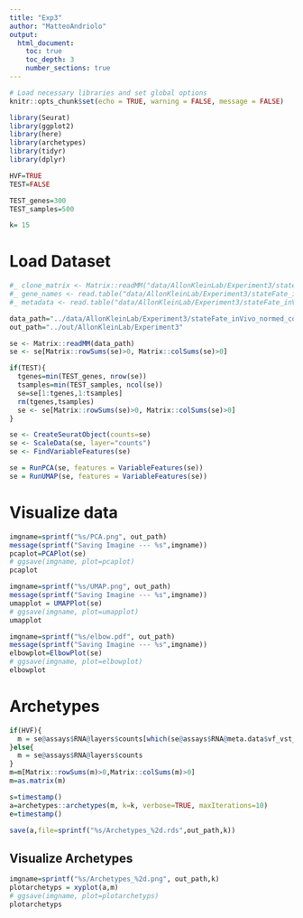```yaml
---
title: "Exp3"
author: "MatteoAndriolo"
output: 
  html_document: 
    toc: true
    toc_depth: 3
    number_sections: true
---
```


```r
# Load necessary libraries and set global options
knitr::opts_chunk$set(echo = TRUE, warning = FALSE, message = FALSE)
```

```r
library(Seurat)
library(ggplot2)
library(here)
library(archetypes)
library(tidyr)
library(dplyr)

HVF=TRUE
TEST=FALSE

TEST_genes=300
TEST_samples=500

k= 15
```

# Load Dataset
```r
#_ clone_matrix <- Matrix::readMM("data/AllonKleinLab/Experiment3/stateFate_inVivo_clone_matrix.mtx")
#_ gene_names <- read.table("data/AllonKleinLab/Experiment3/stateFate_inVivo_gene_names.txt",sep="\t")
#_ metadata <- read.table("data/AllonKleinLab/Experiment3/stateFate_inVivo_metadata.txt",sep="\t")

data_path="../data/AllonKleinLab/Experiment3/stateFate_inVivo_normed_counts.mtx"
out_path="../out/AllonKleinLab/Experiment3"

se <- Matrix::readMM(data_path)
se <- se[Matrix::rowSums(se)>0, Matrix::colSums(se)>0]

if(TEST){
  tgenes=min(TEST_genes, nrow(se))
  tsamples=min(TEST_samples, ncol(se))
  se=se[1:tgenes,1:tsamples]
  rm(tgenes,tsamples)
  se <- se[Matrix::rowSums(se)>0, Matrix::colSums(se)>0]
}

se <- CreateSeuratObject(counts=se)
se <- ScaleData(se, layer="counts")
se <- FindVariableFeatures(se)

se = RunPCA(se, features = VariableFeatures(se))
se = RunUMAP(se, features = VariableFeatures(se))
```

# Visualize data
```r
imgname=sprintf("%s/PCA.png", out_path)
message(sprintf("Saving Imagine --- %s",imgname))
pcaplot=PCAPlot(se)
# ggsave(imgname, plot=pcaplot)
pcaplot
```

```r
imgname=sprintf("%s/UMAP.png", out_path)
message(sprintf("Saving Imagine --- %s",imgname))
umapplot = UMAPPlot(se)
# ggsave(imgname, plot=umapplot)
umapplot
```

```r
imgname=sprintf("%s/elbow.pdf", out_path)
message(sprintf("Saving Imagine --- %s",imgname))
elbowplot=ElbowPlot(se)
# ggsave(imgname, plot=elbowplot)
elbowplot
```

# Archetypes
```r
if(HVF){
  m = se@assays$RNA@layers$counts[which(se@assays$RNA@meta.data$vf_vst_counts_rank>0),]
}else{
  m = se@assays$RNA@layers$counts
}
m=m[Matrix::rowSums(m)>0,Matrix::colSums(m)>0]
m=as.matrix(m)

s=timestamp()
a=archetypes::archetypes(m, k=k, verbose=TRUE, maxIterations=10)
e=timestamp()

save(a,file=sprintf("%s/Archetypes_%2d.rds",out_path,k))
```

## Visualize Archetypes
```r
imgname=sprintf("%s/Archetypes_%2d.png", out_path,k)
plotarchetyps = xyplot(a,m)
# ggsave(imgname, plot=plotarchetyps)
plotarchetyps
```

